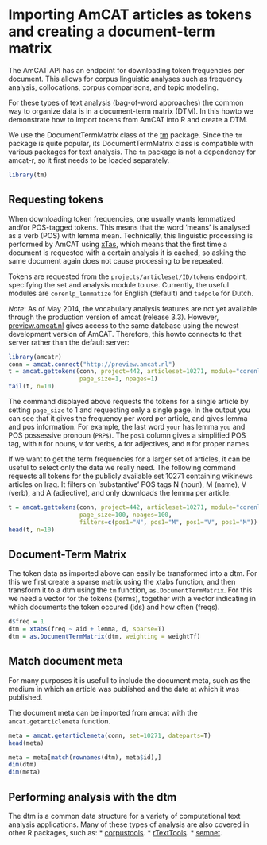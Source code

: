 Importing AmCAT articles as tokens and creating a document-term matrix
===============================================
  
The AmCAT API has an endpoint for downloading token frequencies per document.
This allows for corpus linguistic analyses such as frequency analysis, collocations, corpus comparisons, and topic modeling. 

For these types of text analysis (bag-of-word approaches) the common way to organize data is in a document-term matrix (DTM).
In this howto we demonstrate how to import tokens from AmCAT into R and create a DTM.

We use the DocumentTermMatrix class of the [tm](http://cran.r-project.org/web/packages/tm/vignettes/tm.pdf) package. 
Since the `tm` package is quite popular, its DocumentTermMatrix class is compatible with various packages for text analysis. 
The `tm` package is not a dependency for amcat-r, so it first needs to be loaded separately.

```r
library(tm)
```

Requesting tokens
-----------------

When downloading token frequencies, one usually wants lemmatized and/or POS-tagged tokens.
This means that the word 'means' is analysed as a verb (POS) with lemma mean.
Technically, this linguistic processing is performed by AmCAT using [xTas](www.xtas.net), 
which means that the first time a document is requested with a certain analysis it is cached,
so asking the same document again does not cause processing to be repeated.

Tokens are requested from the `projects/articleset/ID/tokens` endpoint, 
specifying the set and analysis module to use. 
Currently, the useful modules are `corenlp_lemmatize` for English (default) and `tadpole` for Dutch. 

*Note*: As of May 2014, the vocabulary analysis features are not yet available through 
the production version of amcat (release 3.3). 
However, [preview.amcat.nl](http://preview.amcat.nl)
gives access to the same database using the newest development version of AmCAT.
Therefore, this howto connects to that server rather than the default server:
  
```r
library(amcatr)
conn = amcat.connect("http://preview.amcat.nl")
t = amcat.gettokens(conn, project=442, articleset=10271, module="corenlp_lemmatize",
                    page_size=1, npages=1)              
tail(t, n=10)
```

The command displayed above requests the tokens for a single article by setting `page_size` to 1 and requesting only a single page.
In the output you can see that it gives the frequency per word per article, and gives lemma and pos information. 
For example, the last word `your` has lemma `you` and POS possessive pronoun (`PRP$`). 
The `pos1` column gives a simplified POS tag, with `N` for nouns, `V` for verbs, `A` for adjectives, and `M` for proper names. 

If we want to get the term frequencies for a larger set of articles, 
it can be useful to select only the data we really need. 
The following command requests all tokens for the publicly available set 10271 
containing wikinews articles on Iraq.
It filters on 'substantive' POS tags N (noun), M (name), V (verb), and A (adjective), 
and only downloads the lemma per article:
  
```r
t = amcat.gettokens(conn, project=442, articleset=10271, module="corenlp_lemmatize", 
                    page_size=100, npages=100, 
                    filters=c(pos1="N", pos1="M", pos1="V", pos1="M"))
head(t, n=10)
```


Document-Term Matrix
--------------------

The token data as imported above can easily be transformed into a dtm. 
For this we first create a sparse matrix using the xtabs function, and then transform it to a dtm using the `tm` function, `as.DocumentTermMatrix`.
For this we need a vector for the tokens (terms), together with a vector indicating in which documents the token occured (ids) and how often (freqs).

```r
d$freq = 1
dtm = xtabs(freq ~ aid + lemma, d, sparse=T)
dtm = as.DocumentTermMatrix(dtm, weighting = weightTf)
```

Match document meta
--------------------

For many purposes it is usefull to include the document meta, 
such as the medium in which an article was published and the date at which it was published. 

The document meta can be imported from amcat with the `amcat.getarticlemeta` function. 

```r
meta = amcat.getarticlemeta(conn, set=10271, dateparts=T)
head(meta)
```

```r
meta = meta[match(rownames(dtm), meta$id),]
dim(dtm)
dim(meta)
```


Performing analysis with the dtm
--------------------

The dtm is a common data structure for a variety of computational text analysis applications. Many of these types of analysis are also covered in other R packages, such as:
* [corpustools](https://github.com/kasperwelbers/corpus-tools).
* [rTextTools](https://journal.r-project.org/archive/2013-1/collingwood-jurka-boydstun-etal.pdf).
* [semnet](https://github.com/kasperwelbers/semnet).

